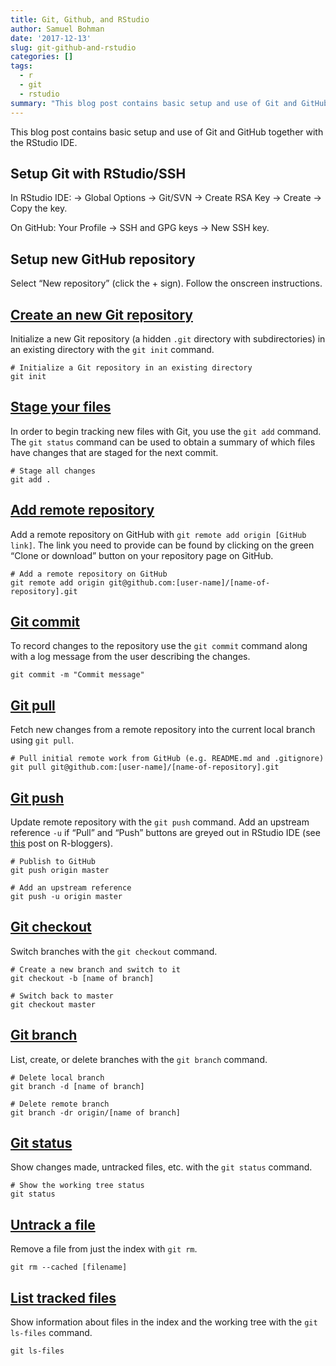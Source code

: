 ```yaml
---
title: Git, Github, and RStudio
author: Samuel Bohman
date: '2017-12-13'
slug: git-github-and-rstudio
categories: []
tags:
  - r
  - git
  - rstudio
summary: "This blog post contains basic setup and use of Git and GitHub together with the RStudio IDE."
---
```


This blog post contains basic setup and use of Git and GitHub together with the RStudio IDE. 

## Setup Git with RStudio/SSH

In RStudio IDE: -> Global Options -> Git/SVN -> Create RSA Key -> Create -> Copy the key.  

On GitHub: Your Profile -> SSH and GPG keys -> New SSH key.  

## Setup new GitHub repository
Select “New repository” (click the + sign). Follow the onscreen instructions.

## [Create an new Git repository ](https://git-scm.com/docs/git-init)

Initialize a new Git repository (a hidden `.git` directory with subdirectories) in an existing directory with the `git init` command. 

```git
# Initialize a Git repository in an existing directory
git init
```

## [Stage your files](https://git-scm.com/docs/git-add)

In order to begin tracking new files with Git, you use the `git add` command. The `git status` command can be used to obtain a summary of which files have changes that are staged for the next commit.

```git
# Stage all changes
git add .
```

## [Add remote repository](https://git-scm.com/docs/git-remote)

Add a remote repository on GitHub with `git remote add origin [GitHub link]`. The link you need to provide can be found by clicking on the green "Clone or download" button on your repository page on GitHub. 

```git
# Add a remote repository on GitHub
git remote add origin git@github.com:[user-name]/[name-of-repository].git
```

## [Git commit](https://git-scm.com/docs/git-commit)

To record changes to the repository use the `git commit` command along with a log message from the user describing the changes. 

```git
git commit -m "Commit message"
```

## [Git pull ](https://git-scm.com/docs/git-pull)

Fetch new changes from a remote repository into the current local branch using `git pull`. 

```git
# Pull initial remote work from GitHub (e.g. README.md and .gitignore)
git pull git@github.com:[user-name]/[name-of-repository].git
```

## [Git push ](https://git-scm.com/docs/git-push)

Update remote repository with the `git push` command. Add an upstream reference `-u` if "Pull" and "Push" buttons are greyed out in RStudio IDE (see [this](https://www.r-bloggers.com/things-i-forget-pushpull-greyed-out-in-rstudio) post on R-bloggers).

```git
# Publish to GitHub
git push origin master

# Add an upstream reference
git push -u origin master
```

## [Git checkout](https://git-scm.com/docs/git-checkout)

Switch branches with the `git checkout` command. 

```git
# Create a new branch and switch to it
git checkout -b [name of branch]

# Switch back to master
git checkout master
```

## [Git branch](https://git-scm.com/docs/git-branch)

List, create, or delete branches with the `git branch` command. 

```git
# Delete local branch
git branch -d [name of branch]

# Delete remote branch
git branch -dr origin/[name of branch]
```

## [Git status](https://git-scm.com/docs/git-status)

Show changes made, untracked files, etc. with the `git status` command.  

```git
# Show the working tree status
git status
```

## [Untrack a file](https://git-scm.com/docs/git-rm)

Remove a file from just the index with `git rm`. 

```git
git rm --cached [filename]
```

## [List tracked files](https://git-scm.com/docs/git-ls-files)

Show information about files in the index and the working tree with the `git ls-files` command. 

```git
git ls-files
```
